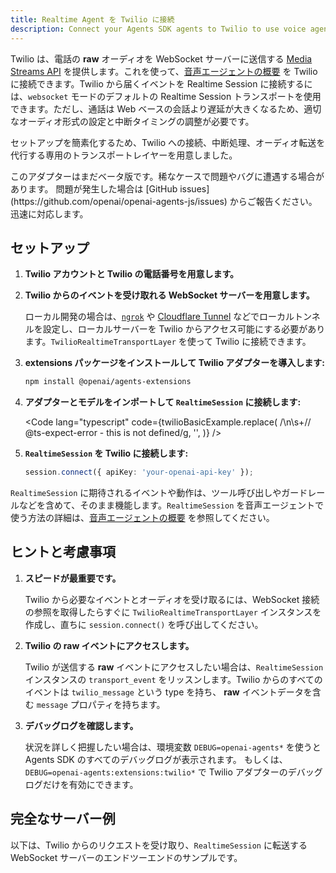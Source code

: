 ```yaml
---
title: Realtime Agent を Twilio に接続
description: Connect your Agents SDK agents to Twilio to use voice agents
---
```



Twilio は、電話の **raw** オーディオを WebSocket サーバーに送信する [Media Streams API](https://www.twilio.com/docs/voice/media-streams) を提供します。これを使って、[音声エージェントの概要](/openai-agents-js/ja/guides/voice-agents) を Twilio に接続できます。Twilio から届くイベントを Realtime Session に接続するには、`websocket` モードのデフォルトの Realtime Session トランスポートを使用できます。ただし、通話は Web ベースの会話より遅延が大きくなるため、適切なオーディオ形式の設定と中断タイミングの調整が必要です。

セットアップを簡素化するため、Twilio への接続、中断処理、オーディオ転送を代行する専用のトランスポートレイヤーを用意しました。

<Aside type="caution">
  このアダプターはまだベータ版です。稀なケースで問題やバグに遭遇する場合があります。
  問題が発生した場合は [GitHub
  issues](https://github.com/openai/openai-agents-js/issues)
  からご報告ください。迅速に対応します。
</Aside>

## セットアップ

<Steps>

1. **Twilio アカウントと Twilio の電話番号を用意します。**

2. **Twilio からのイベントを受け取れる WebSocket サーバーを用意します。**

   ローカル開発の場合は、[`ngrok`](https://ngrok.io/) や
   [Cloudflare Tunnel](https://developers.cloudflare.com/pages/how-to/preview-with-cloudflare-tunnel/)
   などでローカルトンネルを設定し、ローカルサーバーを Twilio からアクセス可能にする必要があります。`TwilioRealtimeTransportLayer`
   を使って Twilio に接続できます。

3. **extensions パッケージをインストールして Twilio アダプターを導入します:**

   ```bash
   npm install @openai/agents-extensions
   ```

4. **アダプターとモデルをインポートして `RealtimeSession` に接続します:**

   <Code
     lang="typescript"
     code={twilioBasicExample.replace(
       /\n\s+\/\/ @ts-expect-error - this is not defined/g,
       '',
     )}
   />

5. **`RealtimeSession` を Twilio に接続します:**

   ```typescript
   session.connect({ apiKey: 'your-openai-api-key' });
   ```

</Steps>

`RealtimeSession` に期待されるイベントや動作は、ツール呼び出しやガードレールなどを含めて、そのまま機能します。`RealtimeSession` を音声エージェントで使う方法の詳細は、[音声エージェントの概要](/openai-agents-js/ja/guides/voice-agents) を参照してください。

## ヒントと考慮事項

1. **スピードが最重要です。**

   Twilio から必要なイベントとオーディオを受け取るには、WebSocket 接続の参照を取得したらすぐに
   `TwilioRealtimeTransportLayer` インスタンスを作成し、直ちに `session.connect()` を呼び出してください。

2. **Twilio の raw イベントにアクセスします。**

   Twilio が送信する **raw** イベントにアクセスしたい場合は、`RealtimeSession` インスタンスの
   `transport_event` をリッスンします。Twilio からのすべてのイベントは `twilio_message` という type を持ち、
   **raw** イベントデータを含む `message` プロパティを持ちます。

3. **デバッグログを確認します。**

   状況を詳しく把握したい場合は、環境変数 `DEBUG=openai-agents*` を使うと Agents SDK のすべてのデバッグログが表示されます。
   もしくは、`DEBUG=openai-agents:extensions:twilio*` で Twilio アダプターのデバッグログだけを有効にできます。

## 完全なサーバー例

以下は、Twilio からのリクエストを受け取り、`RealtimeSession` に転送する WebSocket サーバーのエンドツーエンドのサンプルです。

<Code
  lang="typescript"
  code={twilioServerExample}
  title="Fastify を使用したサーバー例"
/>
